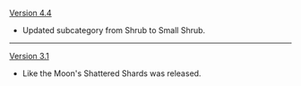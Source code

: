 {{Change History/Header}}
[[Version 4.4]]
* Updated subcategory from Shrub to Small Shrub.
----
[[Version 3.1]]
* Like the Moon's Shattered Shards was released.